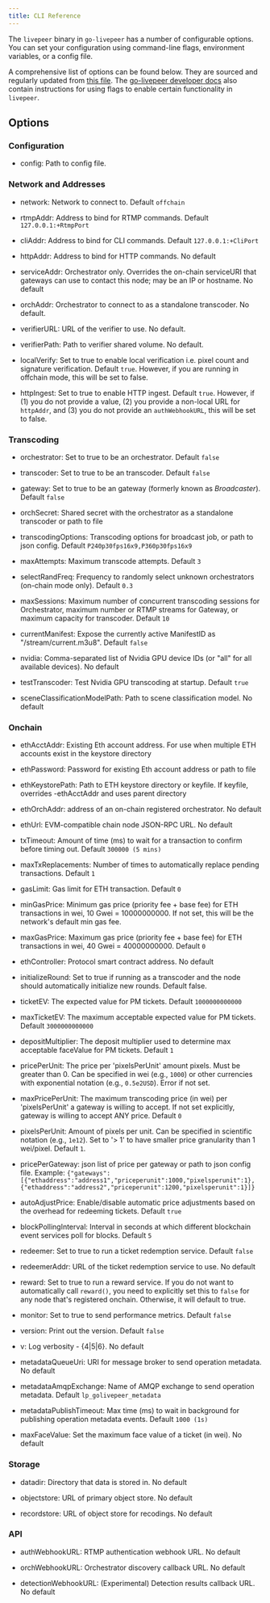 ```yaml
---
title: CLI Reference
---
```


The `livepeer` binary in `go-livepeer` has a number of configurable options. You
can set your configuration using command-line flags, environment variables, or a
config file.

A comprehensive list of options can be found below. They are sourced and
regularly updated from
[this file](https://github.com/livepeer/go-livepeer/blob/master/cmd/livepeer/livepeer.go).
The
[go-livepeer developer docs](https://github.com/livepeer/go-livepeer/tree/master/doc)
also contain instructions for using flags to enable certain functionality in
`livepeer`.

## Options

### Configuration

- config: Path to config file.

### Network and Addresses

- network: Network to connect to. Default `offchain`

- rtmpAddr: Address to bind for RTMP commands. Default `127.0.0.1:+RtmpPort`

- cliAddr: Address to bind for CLI commands. Default `127.0.0.1:+CliPort`

- httpAddr: Address to bind for HTTP commands. No default

- serviceAddr: Orchestrator only. Overrides the on-chain serviceURI that
  gateways can use to contact this node; may be an IP or hostname. No default

- orchAddr: Orchestrator to connect to as a standalone transcoder. No default.

- verifierURL: URL of the verifier to use. No default.

- verifierPath: Path to verifier shared volume. No default.

- localVerify: Set to true to enable local verification i.e. pixel count and
  signature verification. Default `true`. However, if you are running in
  offchain mode, this will be set to false.

- httpIngest: Set to true to enable HTTP ingest. Default `true`. However, if (1)
  you do not provide a value, (2) you provide a non-local URL for `httpAddr`,
  and (3) you do not provide an `authWebhookURL`, this will be set to false.

### Transcoding

- orchestrator: Set to true to be an orchestrator. Default `false`

- transcoder: Set to true to be an transcoder. Default `false`

- gateway: Set to true to be an gateway (formerly known as *Broadcaster*). Default
  `false`

- orchSecret: Shared secret with the orchestrator as a standalone transcoder or
  path to file

- transcodingOptions: Transcoding options for broadcast job, or path to json
  config. Default `P240p30fps16x9,P360p30fps16x9`

- maxAttempts: Maximum transcode attempts. Default `3`

- selectRandFreq: Frequency to randomly select unknown orchestrators (on-chain
  mode only). Default `0.3`

- maxSessions: Maximum number of concurrent transcoding sessions for
  Orchestrator, maximum number or RTMP streams for Gateway, or maximum capacity
  for transcoder. Default `10`

- currentManifest: Expose the currently active ManifestID as
  \"/stream/current.m3u8\". Default `false`

- nvidia: Comma-separated list of Nvidia GPU device IDs (or \"all\" for all
  available devices). No default

- testTranscoder: Test Nvidia GPU transcoding at startup. Default `true`

- sceneClassificationModelPath: Path to scene classification model. No default

### Onchain

- ethAcctAddr: Existing Eth account address. For use when multiple ETH accounts
  exist in the keystore directory

- ethPassword: Password for existing Eth account address or path to file

- ethKeystorePath: Path to ETH keystore directory or keyfile. If keyfile,
  overrides -ethAcctAddr and uses parent directory

- ethOrchAddr: address of an on-chain registered orchestrator. No default

- ethUrl: EVM-compatible chain node JSON-RPC URL. No default

- txTimeout: Amount of time (ms) to wait for a transaction to confirm before
  timing out. Default `300000 (5 mins)`

- maxTxReplacements: Number of times to automatically replace pending
  transactions. Default `1`

- gasLimit: Gas limit for ETH transaction. Default `0`

- minGasPrice: Minimum gas price (priority fee + base fee) for ETH transactions
  in wei, 10 Gwei = 10000000000. If not set, this will be the network's default
  min gas fee.

- maxGasPrice: Maximum gas price (priority fee + base fee) for ETH transactions
  in wei, 40 Gwei = 40000000000. Default `0`

- ethController: Protocol smart contract address. No default

- initializeRound: Set to true if running as a transcoder and the node should
  automatically initialize new rounds. Default false.

- ticketEV: The expected value for PM tickets. Default `1000000000000`

- maxTicketEV: The maximum acceptable expected value for PM tickets. Default
  `3000000000000`

- depositMultiplier: The deposit multiplier used to determine max acceptable
  faceValue for PM tickets. Default `1`

- pricePerUnit: The price per 'pixelsPerUnit' amount pixels. Must be greater than 0. Can be specified in wei (e.g., `1000`) or other currencies with exponential notation (e.g., `0.5e2USD`). Error if not set.

- maxPricePerUnit: The maximum transcoding price (in wei) per 'pixelsPerUnit' a
  gateway is willing to accept. If not set explicitly, gateway is willing to
  accept ANY price. Default `0`

- pixelsPerUnit: Amount of pixels per unit. Can be specified in scientific notation (e.g., `1e12`). Set to '> 1' to have smaller price granularity than 1 wei/pixel. Default `1`.

- pricePerGateway: json list of price per gateway or path to json config file.
  Example:
  `{"gateways":[{"ethaddress":"address1","priceperunit":1000,"pixelsperunit":1},{"ethaddress":"address2","priceperunit":1200,"pixelsperunit":1}]}`

- autoAdjustPrice: Enable/disable automatic price adjustments based on the
  overhead for redeeming tickets. Default `true`

- blockPollingInterval: Interval in seconds at which different blockchain event
  services poll for blocks. Default `5`

- redeemer: Set to true to run a ticket redemption service. Default `false`

- redeemerAddr: URL of the ticket redemption service to use. No default

- reward: Set to true to run a reward service. If you do not want to
  automatically call `reward()`, you need to explicitly set this to `false` for
  any node that's registered onchain. Otherwise, it will default to true.

- monitor: Set to true to send performance metrics. Default `false`

- version: Print out the version. Default `false`

- v: Log verbosity - {4|5|6}. No default

- metadataQueueUri: URI for message broker to send operation metadata. No
  default

- metadataAmqpExchange: Name of AMQP exchange to send operation metadata.
  Default `lp_golivepeer_metadata`

- metadataPublishTimeout: Max time (ms) to wait in background for publishing
  operation metadata events. Default `1000 (1s)`

- maxFaceValue: Set the maximum face value of a ticket (in wei). No default

### Storage

- datadir: Directory that data is stored in. No default

- objectstore: URL of primary object store. No default

- recordstore: URL of object store for recodings. No default

### API

- authWebhookURL: RTMP authentication webhook URL. No default

- orchWebhookURL: Orchestrator discovery callback URL. No default

- detectionWebhookURL: (Experimental) Detection results callback URL. No default

